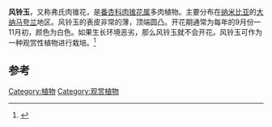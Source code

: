 '''风铃玉'''，又称弗氏肉锥花，是[[番杏科|番杏科]][[肉锥花属|肉锥花属]]多肉植物。主要分布在[[纳米比亚|纳米比亚]]的[[大纳马夸兰|大纳马夸兰]]地区。风铃玉的表皮非常的薄，顶端圆凸。开花期通常为每年的9月份一11月初，颜色为白色。如果生长环境恶劣，那么风铃玉就不会开花。风铃玉可作为一种观赏性植物进行栽培。<ref>{{Cite web|title=多肉植物宝典 风铃玉·稚儿姿 - 中国知网|url=https://kns.cnki.net/kcms/detail/detail.aspx?filename=YUNI200303048&dbcode=CJFD&dbname=CJFD2003|accessdate=2020-11-22|author=|date=|format=|publisher=|language=}}</ref>
== 参考 ==
{{reflist}}

[[Category:植物|Category:植物]]
[[Category:观赏植物|Category:观赏植物]]